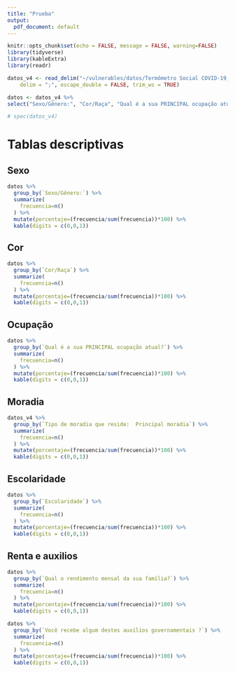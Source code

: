 ```yaml
---
title: "Prueba"
output:
  pdf_document: default
---
```


```r
knitr::opts_chunk$set(echo = FALSE, message = FALSE, warning=FALSE)
library(tidyverse)
library(kableExtra)
library(readr)
```

```r
datos_v4 <- read_delim("~/vulnerables/datos/Termômetro Social COVID-19_Versão 4.0.csv", 
    delim = ";", escape_double = FALSE, trim_ws = TRUE)
```

```r
datos <- datos_v4 %>% 
select("Sexo/Gênero:", "Cor/Raça", "Qual é a sua PRINCIPAL ocupação atual?", "Tipo de moradia que reside:  Principal moradia", Escolaridade, "Qual o rendimento mensal da sua família?", "Você recebe algum destes auxílios governamentais ?")
```

```r
# spec(datos_v4)
```

# Tablas descriptivas

## Sexo

```r
datos %>% 
  group_by(`Sexo/Gênero:`) %>% 
  summarize(
    frecuencia=n()
  ) %>% 
  mutate(porcentaje=(frecuencia/sum(frecuencia))*100) %>% 
  kable(digits = c(0,0,1))
```

## Cor
```r
datos %>% 
  group_by(`Cor/Raça`) %>% 
  summarize(
    frecuencia=n()
  ) %>% 
  mutate(porcentaje=(frecuencia/sum(frecuencia))*100) %>% 
  kable(digits = c(0,0,1))
```

## Ocupação

```r
datos %>% 
  group_by(`Qual é a sua PRINCIPAL ocupação atual?`) %>% 
  summarize(
    frecuencia=n()
  ) %>% 
  mutate(porcentaje=(frecuencia/sum(frecuencia))*100) %>% 
  kable(digits = c(0,0,1))
```

## Moradia

```r
datos_v4 %>% 
  group_by(`Tipo de moradia que reside:  Principal moradia`) %>% 
  summarize(
    frecuencia=n()
  ) %>% 
  mutate(porcentaje=(frecuencia/sum(frecuencia))*100) %>% 
  kable(digits = c(0,0,1))
```

## Escolaridade

```r
datos %>% 
  group_by(`Escolaridade`) %>% 
  summarize(
    frecuencia=n()
  ) %>% 
  mutate(porcentaje=(frecuencia/sum(frecuencia))*100) %>% 
  kable(digits = c(0,0,1))
```

## Renta e auxilios

```r
datos %>% 
  group_by(`Qual o rendimento mensal da sua família?`) %>% 
  summarize(
    frecuencia=n()
  ) %>% 
  mutate(porcentaje=(frecuencia/sum(frecuencia))*100) %>% 
  kable(digits = c(0,0,1))
```

```r
datos %>% 
  group_by(`Você recebe algum destes auxílios governamentais ?`) %>% 
  summarize(
    frecuencia=n()
  ) %>% 
  mutate(porcentaje=(frecuencia/sum(frecuencia))*100) %>% 
  kable(digits = c(0,0,1))
```

